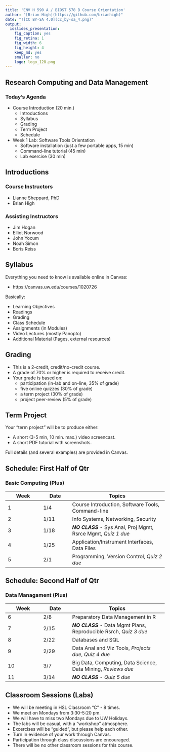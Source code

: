 ```yaml
---
title: 'ENV H 590 A / BIOST 578 B Course Orientation'
author: "[Brian High](https://github.com/brianhigh)"
date: "![CC BY-SA 4.0](cc_by-sa_4.png)"
output:
  ioslides_presentation:
    fig_caption: yes
    fig_retina: 1
    fig_width: 6
    fig_height: 4
    keep_md: yes
    smaller: no
    logo: logo_128.png
---
```


## Research Computing and Data Management

### Today's Agenda

- Course Introduction (20 min.)
    - Introductions
    - Syllabus
    - Grading
    - Term Project
    - Schedule
- Week 1 Lab: Software Tools Orientation
    - Software installation (just a few portable apps, 15 min)
    - Command-line tutorial (45 min)
    - Lab exercise (30 min)

## Introductions

### Course Instructors

- Lianne Sheppard, PhD
- Brian High

### Assisting Instructors

- Jim Hogan
- Elliot Norwood
- John Yocum
- Noah Simon
- Boris Reiss

## Syllabus

Everything you need to know is available online in Canvas:

- https://canvas.uw.edu/courses/1020726

Basically:

- Learning Objectives
- Readings
- Grading
- Class Schedule
- Assignments (in Modules)
- Video Lectures (mostly Panopto)
- Additional Material (Pages, external resources)

## Grading

- This is a 2-credit, credit/no-credit course. 
- A grade of 70% or higher is required to receive credit.
- Your grade is based on: 
    - participation (in-lab and on-line, 35% of grade)
    - five online quizzes (30% of grade)
    - a term project (30% of grade)
    - project peer-review (5% of grade)

## Term Project

Your "term project" will be to produce either:

- A short (3-5 min, 10 min. max.) video screencast.
- A short PDF tutorial with screenshots.

Full details (and several examples) are provided in Canvas.

## Schedule: First Half of Qtr

### Basic Computing (Plus)

Week  | Date | Topics
----- | ---- | -------------
1     | 1/4  | Course Introduction, Software Tools, Command-line
2     | 1/11 | Info Systems, Networking, Security
3     | 1/18 | ***NO CLASS*** - Sys Anal, Proj Mgmt, Rsrce Mgmt, *Quiz 1 due*
4     | 1/25 | Application/Instrument Interfaces, Data Files
5     | 2/1  | Programming, Version Control, *Quiz 2 due*

## Schedule: Second Half of Qtr

### Data Managament (Plus)

Week  | Date | Topics
----- | ---- | -------------
6     | 2/8  | Preparatory Data Management in R
7     | 2/15 | ***NO CLASS*** - Data Mgmt Plans, Reproducible Rsrch, *Quiz 3 due*
8     | 2/22 | Databases and SQL
9     | 2/29 | Data Anal and Viz Tools, *Projects due*, *Quiz 4 due*
10    | 3/7  | Big Data, Computing, Data Science, Data Mining, *Reviews due*
11    | 3/14 | ***NO CLASS*** - *Quiz 5 due*

## Classroom Sessions (Labs)

- We will be meeting in HSL Classroom "C" - 8 times.
- We meet on Mondays from 3:30-5:20 pm.
- We will have to miss two Mondays due to UW Holidays.
- The labs will be casual, with a "workshop" atmosphere.
- Excercises will be "guided", but please help each other.
- Turn in evidence of your work through Canvas.
- Participation through class discussions are encouraged.
- There will be no other classroom sessions for this course.

